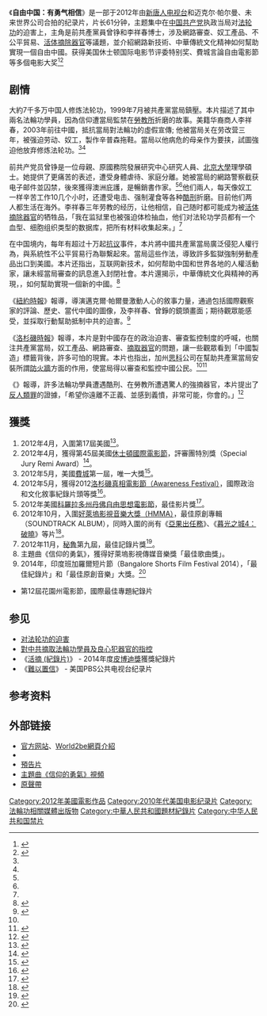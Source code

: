 {{multiple issues|
{{citecheck|time=2018-05-01T02:09:59+00:00}}
{{disputed|time=2018-05-01T02:09:59+00:00}}
{{refimprove|time=2018-05-01T02:09:59+00:00}}
}}
{{Infobox film
|image = Free China The Courage to Believe poster.jpg
|caption = 
|director = 迈克尔·帕尔曼（MICHAEL PERLMAN）
|studio = [[新唐人电视台|新唐人电视台]]、未来世界公司}}

《'''自由中国：有勇气相信'''》是一部于2012年由[[新唐人电视台|新唐人电视台]]和迈克尔·帕尔曼、未来世界公司合拍的纪录片，片长61分钟，主题集中在[[中国共产党|中国共产党]]执政当局对[[法轮功|法轮功]]的迫害上，主角是前共產黨員曾铮和李祥春博士，涉及網路審查、奴工產品、不公平貿易、[[對中共摘取法輪功學員及良心犯器官的指控|活体摘除器官]]等議題，並介紹網路新技術、中華傳統文化精神如何幫助實現一個自由中國。获得美国休士顿国际电影节评委特别奖、費城言論自由電影節等多個电影大奖<ref name=RFA1211>{{cite news|title=《自由中国-有勇气相信》：揭露中国对法轮功的迫害（视频）|url=http://www.rfa.org/mandarin/yataibaodao/vt-12112012154821.html|language=zh|author=|publisher=[[自由亚洲电台|自由亚洲电台]]|date=2012-12-11|accessdate=}}</ref><ref name="NBC707">{{cite news|title=Free China: The Courage to Believe|url=https://www.nbcnewyork.com/on-air/as-seen-on/Free-China_-The-Courage-to-Believe_New-York-210662901.html|work=[[NBC|NBC]] News|date=2013-07-07|archiveurl=https://web.archive.org/on-air/as-seen-on/Free-China_-The-Courage-to-Believe_New-York-210662901.html|archivedate=2018-04-08}}</ref>

==剧情==
大約7千多万中国人修炼法轮功，1999年7月被共產黨當局鎮壓。本片描述了其中兩名法輪功學員，因為信仰遭當局監禁在[[勞教所|勞教所]]折磨的故事。美籍华裔商人李祥春，2003年前往中國，抵抗當局對法輪功的虛假宣傳; 他被當局关在劳改营三年，被强迫劳动、奴工，製作辛普森拖鞋。當局以他病危的母亲作为要挟，試圖強迫他放弃修炼法轮功。<ref name=RFA1211/><ref name="NYT13"/>

前共产党员曾铮是一位母親、原國務院發展研究中心研究人員、[[北京大學|北京大學]]理學碩士。她提供了更痛苦的表述，遭受身體虐待、家庭分離。她被當局的網路警察截获电子邮件並囚禁，後來獲得澳洲庇護，是暢銷書作家。<ref name="NYT13"/><ref name="TVV13"/>他们兩人，每天像奴工一样辛苦工作10几个小时，还遭受电击、强制灌食等各种[[酷刑|酷刑]]折磨。目前他们两人都生活在海外。李祥春三年劳教的经历，让他相信，自己随时都可能成为被[[對中共摘取法輪功學員及良心犯器官的指控|活体摘除器官]]的牺牲品，「我在监狱里也被强迫体检抽血，他们对法轮功学员都有一个血型、细胞组织类型的数据库，把所有材料收集起来。」<ref name=RFA1211/>

在中国境内，每年有超过十万起[[抗议|抗议]]事件，本片將中國共產黨當局廣泛侵犯人權行為，與系統性不公平貿易行為聯繫起來。當局這些作法，導致許多監獄強制勞動產品出口到美國。本片还指出，互联网新技术，如何帮助中国和世界各地的人權活動家，讓未經當局審查的訊息進入封閉社會。本片還揭示，中華傳統文化與精神的再現，，如何幫助實現一個新的中國。<ref>{{cite news|title=FREE CHINA: The Courage to Believe|url=http://www.theartscouncil.net/free-china.html|work=The Arts Council|date=2013-03|archiveurl=https://web.archive.org/web/20140120162407/http://www.theartscouncil.net/free-china.html}}</ref>

《[[紐約時報|紐約時報]]》報導，導演邁克爾·帕爾曼激動人心的敘事力量，通過包括國際觀察家的評論、歷史、當代中國的圖像，及李祥春、曾錚的鏡頭畫面；期待觀眾能感受，並採取行動幫助抵制中共的迫害。<ref name="NYT13">{{cite news|author1=DAVID DeWITT|title=A Repressed Sect's Ordeal, via Two Victims|url=https://www.nytimes.com/2013/06/07/movies/free-china-directed-by-michael-perlman.html|work=《New York Times》[[紐約時報|紐約時報]]|date=2013-06-06|archivedate=2013-06-07}}</ref>

《[[洛杉磯時報|洛杉磯時報]]》報導，本片是對中國存在的政治迫害、審查監控制度的呼喊，也關注共產黨當局，奴工產品、網路審查、[[對中共摘取法輪功學員及良心犯器官的指控|摘取器官]]的問題，讓一些觀眾看到「中國製造」標籤背後，許多可怕的現實。本片也指出，加州[[思科|思科]]公司在幫助共產黨當局安裝所謂[[防火牆|防火牆]]方面的作用，使當局得以審查和監控中國公民。<ref name="NYT13"/><ref name="LAT13">{{cite news|author1=Sheri Linden|title=Movie review: 'Free China' spotlights Falun Gong followers' plight|url=http://articles.latimes.com/2013/may/31/entertainment/la-et-mn-free-china-review-20130531|work=《Los Angeles Times》[[洛杉磯時報|洛杉磯時報]]|date=2013-05-31}}</ref>

《{{link-en|村聲報|The Village Voice|村聲報}}》報導，許多法輪功學員遭遇酷刑、在勞教所遭遇驚人的強摘器官，本片提出了[[反人類罪|反人類罪]]的證據，「希望你遠離不正義、並感到義憤，非常可能，你會的。」<ref name="TVV13">{{cite news|author1=Robin Migdol|title=Free China: The Courage to Believe Shows Persecution Alive and Well|url=https://www.villagevoice.com/2013/06/07/free-china-the-courage-to-believe-shows-persecution-alive-and-well/|archivedate=2013-06-07|work=《{{link-en|村聲|The Village Voice|村聲報}}》|date=2013-06-07}}</ref>

==獲獎==
#2012年4月，入圍第17屆美國{{link-en|棕櫚灘國際電影節|Palm_Beach_International_Film_Festival}}<ref>{{Cite web|url=http://pbiff.festivalgenius.com/2012/films/freechinathecouragetobelieve_michaelperlman_pbiff2012|title=Free China: The Courage To Believe|date=2012-04-12|author=|language=en |accessdate= 2013-05-01|quote=}}</ref>。
#2012年4月，獲得第45屆美國[[休士頓國際電影節|休士頓國際電影節]]，評審團特別獎（Special Jury Remi Award）<ref>{{Cite web|url=https://worldfest.org/remi-winners/|title=PAST AND RECENT WINNERS（2012）|date=|author=|language=en|accessdate=2013-05-01|quote=FREE CHINA: THE COURAGE TO BELIEVE,307 ,SPECIAL JURY REMI,Kean Wong,NEW TANG DYNASTY TELEVISION (NTD), New York NY ,MICHAEL PERLMAN & KEAN WONG FROM WORLD2BE PRODUCTIONS & NTD|deadurl=yes|archiveurl=https://web.archive.org/web/20131207210522/https://worldfest.org/remi-winners/|archivedate=2013-12-07}}</ref>。
#2012年5月，美國[[費城|費城]]第一屆{{link-en|言論自由電影節|American_INSIGHT#Free_Speech_Film_Festival}}，唯一大獎<ref>{{cite news |url=http://www.philadelphiaweekly.com/news-and-opinion/cover-story/151601225.html |title=Philadelphia Welcomes the First International Free Speech Film Festival |work=Philadelphia Weekly |date=2012-05-16 |author=Matt Prigge |deadurl=yes |archiveurl=https://archive.is/20120519011122/http://www.philadelphiaweekly.com/news-and-opinion/cover-story/151601225.html/ |archivedate=2012-05-19 }}</ref>。
#2012年5月，獲得2012[http://www.awarenessfestival.org/ 洛杉磯真相電影節（Awareness Festival）]，國際政治和文化敘事紀錄片頭等獎<ref>{{Cite web|url=http://www.awarenessfestival.org/|title=AWARENESS FILM FESTIVAL WINNERS 2012|date=September 2012|author=|language=en|accessdate= 2013-05-01|quote=}}</ref>。
#2012年美國[[科羅拉多州|科羅拉多州]][http://www.freethoughtfilmfest.org/ 丹佛自由思想電影節]，最佳影片獎<ref>{{cite press_release |url=http://ntdtv.org/en/press-releases/2012-08-06/-free-china-the-courage-to-believe-denver-premiere-at-the-international-freethought-film-festival.html |script-title=en:Denver Premiere at the International Freethought Film Festival  “Free China: The Courage to Believe” |publisher=NTDTV |date=2012-08-06 |deadurl=yes |archiveurl=https://web.archive.org/web/20130401022713/http://ntdtv.org/en/press-releases/2012-08-06/-free-china-the-courage-to-believe-denver-premiere-at-the-international-freethought-film-festival.html |archivedate=2013-04-01 }}</ref>。
#2012年10月，入圍[https://web.archive.org/web/20141001133546/http://www.hmmawards.org/ 好萊塢影視音樂大獎（HMMA）]，最佳原創專輯（SOUNDTRACK ALBUM），同時入圍的尚有《[[亞果出任務|亞果出任務]]》、《[[暮光之城4：破曉|暮光之城4：破曉]]》等片<ref>{{Cite web|url=http://www.hmmawards.org/?page_id=2551|title=HAMA 2012 VISUAL MEDIA NOMINEES|date=2012-10-16|author=|language=en|accessdate=2013-04-29|quote=|deadurl=yes|archiveurl=https://web.archive.org/web/20120927230933/http://www.hmmawards.org/?page_id=2551|archivedate=2012-09-27}}</ref>。
#2012年11月，[[秘魯|秘魯]]第九屆{{link-es|蘭巴耶克國際短片電影節|Festival_Nacional_e_Internacional_de_Cortometrajes_Cusco_Perú}}，最佳記錄片獎<ref>{{cite press_release | url=http://ntdtv.org/en/press-releases/2012-11-26/ntd-s-free-china-the-courage-to-believe-wins-top-prize-at-peru-s-fenaco-film-festival.html | script-title=en:NTD’s “Free China: The Courage to Believe” wins top prize at Peru's FENACO Film Festival | publisher=NTDTV | date=2012-11-26 }}{{dead link|date=2018年1月 |bot=InternetArchiveBot |fix-attempted=yes }}</ref>。
#主題曲《信仰的勇氣》，獲得好萊塢影視傳媒音樂獎「最佳歌曲獎」。
#2014年，印度班加羅爾短片節（Bangalore Shorts Film Festival 2014），「最佳紀錄片」和「最佳原創音樂」大獎。<ref>{{cite news|title=Bangalore Shorts Film Festival 2014 Result|url=http://miniboxoffice.com/bangaloreshortsfilmfestival/news.php?id=NjMxNQ==|work=Bangalore Shorts Film Festival|date=2014-06|archiveurl=https://archive.today/20180412055348/http://miniboxoffice.com/bangaloreshortsfilmfestival/news.php?id=NjMxNQ==|deadurl=yes|archivedate=2018-04-12}}</ref>
*第12屆花園州電影節，國際最佳專題紀錄片
==参见==
*[[对法轮功的迫害|对法轮功的迫害]]
*[[對中共摘取法輪功學員及良心犯器官的指控|對中共摘取法輪功學員及良心犯器官的指控]]
*《[[活摘_(紀錄片)|活摘 (紀錄片)]]》 - 2014年度[[皮博迪獎|皮博迪獎]]獲獎紀錄片
*《[[難以置信_(紀錄片)|難以置信]]》 - 美国PBS公共电视台纪录片

==参考资料==
{{reflist}}

==外部链接==
* [http://freechina.ntdtv.org 官方网站]、[http://world2be.com/documentary-films/free-china-the-courage-to-believe/ World2be網頁介紹]
* {{IMDb title|2248803|自由中国：有勇气相信}} 
*[https://www.youtube.com/watch?v=A96uUFpb9Mg 預告片]
*[https://www.youtube.com/watch?v=2_L5RHtgo3E 主題曲《信仰的勇氣》視頻]
*[https://freechina.bandcamp.com/album/free-china-the-courage-to-believe-soundtrack 原聲帶]

[[Category:2012年美國電影作品|Category:2012年美國電影作品]]
[[Category:2010年代美国电影纪录片|Category:2010年代美国电影纪录片]]
[[Category:法輪功相關媒體出版物|Category:法輪功相關媒體出版物]]
[[Category:中華人民共和國題材紀錄片|Category:中華人民共和國題材紀錄片]]
[[Category:中华人民共和国禁片|Category:中华人民共和国禁片]]